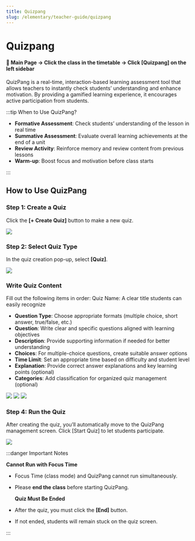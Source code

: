 ```yaml
---
title: Quizpang
slug: /elementary/teacher-guide/quizpang
---
```



# Quizpang

#### 📍 Main Page → Click the class in the timetable → Click [Quizpang] on the left sidebar

QuizPang is a real-time, interaction-based learning assessment tool that allows teachers to instantly check students’ understanding and enhance motivation.
By providing a gamified learning experience, it encourages active participation from students.

:::tip When to Use QuizPang?

- **Formative Assessment**: Check students’ understanding of the lesson in real time
- **Summative Assessment**: Evaluate overall learning achievements at the end of a unit
- **Review Activity**: Reinforce memory and review content from previous lessons
- **Warm-up**: Boost focus and motivation before class starts

:::

## How to Use QuizPang

### Step 1: Create a Quiz

Click the **[+ Create Quiz]** button to make a new quiz.

<Image src="/img/en/elementary/teacher/06-01.jpg" size="lg" />

### Step 2: Select Quiz Type

In the quiz creation pop-up, select **[Quiz]**.

<Image src="/img/en/elementary/teacher/06-02.jpg" size="lg" />

### Write Quiz Content

Fill out the following items in order:
Quiz Name: A clear title students can easily recognize

- **Question Type**: Choose appropriate formats (multiple choice, short answer, true/false, etc.)
- **Question**: Write clear and specific questions aligned with learning objectives
- **Description**: Provide supporting information if needed for better understanding
- **Choices**: For multiple-choice questions, create suitable answer options
- **Time Limit**: Set an appropriate time based on difficulty and student level
- **Explanation**: Provide correct answer explanations and key learning points (optional)
- **Categories**: Add classification for organized quiz management (optional)

<Image src="/img/en/elementary/teacher/06-03.jpg" size="lg" />
<Image src="/img/en/elementary/teacher/06-05.jpg" size="lg" />
<Image src="/img/en/elementary/teacher/06-04.jpg" size="lg" />

### Step 4: Run the Quiz

After creating the quiz, you’ll automatically move to the QuizPang management screen. Click [Start Quiz] to let students participate.

<Image src="/img/en/elementary/teacher/06-06.jpg" size="lg" />

:::danger Important Notes

**Cannot Run with Focus Time**

- Focus Time (class mode) and QuizPang cannot run simultaneously.
- Please **end the class** before starting QuizPang.

  **Quiz Must Be Ended**

- After the quiz, you must click the **[End]** button.
- If not ended, students will remain stuck on the quiz screen.

:::
